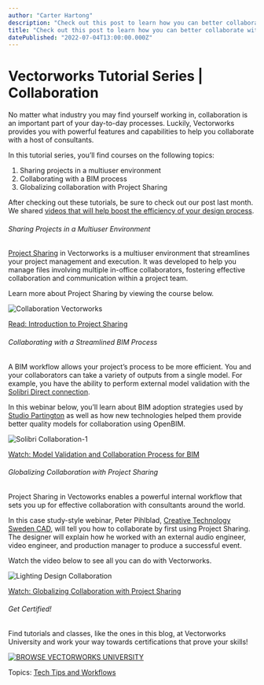```yaml
---
author: "Carter Hartong"
description: "Check out this post to learn how you can better collaborate with other designers and consultants using Vectorworks."
title: "Check out this post to learn how you can better collaborate with other designers and consultants using Vectorworks." 
datePublished: "2022-07-04T13:00:00.000Z"
---
```

# Vectorworks Tutorial Series | Collaboration

No matter what industry you may find yourself working in, collaboration is an important part of your day-to-day processes. Luckily, Vectorworks provides you with powerful features and capabilities to help you collaborate with a host of consultants.

In this tutorial series, you’ll find courses on the following topics:

1. Sharing projects in a multiuser environment
2. Collaborating with a BIM process
3. Globalizing collaboration with Project Sharing

After checking out these tutorials, be sure to check out our post last month. We shared [videos that will help boost the efficiency of your design process](/tutorial-series-time-effeciency?hs%5Fpreview=DftlGWqI-73992141489).

###### Sharing Projects in a Multiuser Environment

[Project Sharing](../../../net/vectorworks/blog/an-overview-of-project-sharing-in-vectorworks-software.html) in Vectorworks is a multiuser environment that streamlines your project management and execution. It was developed to help you manage files involving multiple in-office collaborators, fostering effective collaboration and communication within a project team. 

Learn more about Project Sharing by viewing the course below.

![Collaboration Vectorworks](https://blog.vectorworks.net/hs-fs/hubfs/Blog%20Images/220627_Tutorial%20Series%20Collaboration/Collaboration%20Vectorworks.jpeg?width=1440&name=Collaboration%20Vectorworks.jpeg)

[Read: Introduction to Project Sharing](https://university.vectorworks.net/course/view.php?id=72)

###### Collaborating with a Streamlined BIM Process

A BIM workflow allows your project’s process to be more efficient. You and your collaborators can take a variety of outputs from a single model. For example, you have the ability to perform external model validation with the [Solibri Direct connection](../../../net/vectorworks/blog/solibri-direct-feature-vectorworks-open-bim.html).

In this webinar below, you’ll learn about BIM adoption strategies used by [Studio Partington](https://www.studiopartington.co.uk/) as well as how new technologies helped them provide better quality models for collaboration using OpenBIM.

![Solibri Collaboration-1](https://blog.vectorworks.net/hs-fs/hubfs/Blog%20Images/220627_Tutorial%20Series%20Collaboration/Solibri%20Collaboration-1.png?width=1440&name=Solibri%20Collaboration-1.png)

[Watch: Model Validation and Collaboration Process for BIM](https://university.vectorworks.net/course/view.php?id=1899)

###### Globalizing Collaboration with Project Sharing 

Project Sharing in Vectoworks enables a powerful internal workflow that sets you up for effective collaboration with consultants around the world.

In this case study-style webinar, Peter Pihlblad, [Creative Technology Sweden CAD](https://www.ct-group.com/se/), will tell you how to collaborate by first using Project Sharing. The designer will explain how he worked with an external audio engineer, video engineer, and production manager to produce a successful event.

Watch the video below to see all you can do with Vectorworks. 

![Lighting Design Collaboration](https://blog.vectorworks.net/hs-fs/hubfs/Blog%20Images/220627_Tutorial%20Series%20Collaboration/Lighting%20Design%20Collaboration.png?width=1440&name=Lighting%20Design%20Collaboration.png)

[Watch: Globalizing Collaboration with Project Sharing](https://university.vectorworks.net/course/view.php?id=276)

###### Get Certified!

Find tutorials and classes, like the ones in this blog, at Vectorworks University and work your way towards certifications that prove your skills!

[![BROWSE VECTORWORKS UNIVERSITY](https://no-cache.hubspot.com/cta/default/3018241/80cc3a4d-d8da-4e1e-87d3-d9a3e929e246.png)](https://cta-redirect.hubspot.com/cta/redirect/3018241/80cc3a4d-d8da-4e1e-87d3-d9a3e929e246) 

 Topics: [Tech Tips and Workflows](https://blog.vectorworks.net/topic/tech-tips-and-workflows) 

 